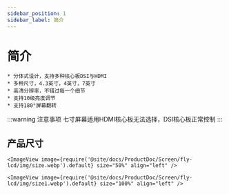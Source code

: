 ```yaml
---
sidebar_position: 1
sidebar_label: 简介
---
```




# 简介

    * 分体式设计，支持多种核心板DSI与HDMI
    * 多种尺寸，4.3英寸，4英寸，7英寸
    * 高清分辨率，不错过每一个细节
    * 支持10级亮度调节
    * 支持180°屏幕翻转

:::warning 注意事项
七寸屏幕适用HDMI核心板无法选择，DSI核心板正常控制
:::

## 产品尺寸

    <ImageView image={require('@site/docs/ProductDoc/Screen/fly-lcd/img/size.webp').default} size="50%" align="left" />

    <ImageView image={require('@site/docs/ProductDoc/Screen/fly-lcd/img/size1.webp').default} size="100%" align="left" />
